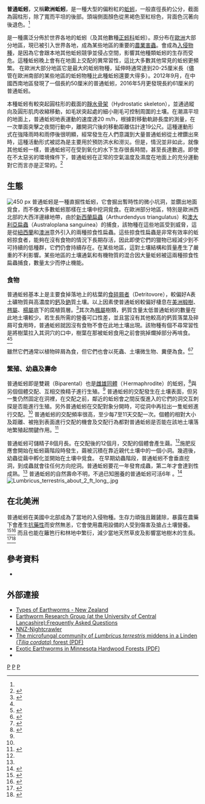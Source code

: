 {{Speciesbox
| taxon = Lumbricus terrestris
| image = Regenwurm1.jpg
| binomial_authority = [[Carolus_Linnaeus|Linnaeus]], 1758
}}

'''普通蚯蚓'''，又稱'''歐洲蚯蚓'''，是一種大型的偏粉紅的[[蚯蚓|蚯蚓]]，一般直徑長約{{Convert|110|-|200|mm|in|abbr=out}}公分，截面為圓柱形，除了寬而平坦的後部。頭端側面顏色從黑褐色至紅棕色，背面色沉著向後退色。<ref name="cabi"/>

是一種廣泛分佈於世界各地的蚯蚓（及其他數種[[正蚓科|正蚓科]]蚯蚓）。原分布在[[歐洲|歐洲]]大部分地區，現已被引入世界各地，成為某些地區的重要的[[害蟲|農業害蟲]]。會成為[[入侵物種|入侵物種]]，是因為它會跟本地其他蚯蚓競爭並侵占空間，影響其他種類蚯蚓的生存而受危。這種蚯蚓晚上會有在地面上交配的異常習性，這比大多數其他常見的蚯蚓更頻繁。
在歐洲大部分地區它是最大的蚯蚓物種，延伸時通常達到20-25厘米長（儘管在歐洲南部的某些地區的蚯蚓物種比此種蚯蚓還要大得多）。2012年9月，在中國西南地區發現了一個長約50厘米的普通蚯蚓，2016年5月更發現長約61厘米的普通蚯蚓。

本種蚯蚓有較突起圓柱形的截面的[[靜水骨架|靜水骨架]]（Hydrostatic skeleton），並通過縱向及圓形肌肉收縮移動，如毛狀突起處的細小剛毛可控制周圍的土壤。在潮濕平坦的地面上，普通蚯蚓地表運動的速度達20 m/h，根據對移動軌跡長度的測量，在一次單面突擊之夜間行動中，離開洞穴後的移動距離估計達19公尺。這種運動形式在強降雨時和雨停後很明顯，經常發生在人們意識到大量普通蚯蚓從土裡鑽出來時，這種活動形式被認為是主要用於預防洪水和澇災。但是，情況並非如此，就像其他蚯蚓一樣，普通蚯蚓可在受到氧化的水下生存很長時間，甚至長達數週。即使在不太惡劣的環境條件下，普通蚯蚓在正常的空氣溫度及濕度在地面上的充分運動對它而言亦是正常的。<ref>{{Cite journal|volume=52|issue=4|pages=1–7|last1=Butt|first1=Kevin R.|last2=Nuutinen|first2=Visa| title=The dawn of the dew worm|journal=Biologist|date=2005}}</ref>

== 生態 ==
[[File:Earthworm_head.svg|450 px]]
普通蚯蚓是一種直掘性蚯蚓，它會掘出暫時性的微小坑洞，並鑽出地面覓食，而不像大多數蚯蚓那樣在土壤中挖洞覓食。在歐洲部分地區，特別是歐洲西北部的大西洋邊緣地帶，由於[[新西蘭扁蟲|新西蘭扁蟲]]（Arthurdendyus triangulatus）和[[澳大利亞扁蟲|澳大利亞扁蟲]]（Australoplana sanguinea）的捕食，該物種在這些地區受到威脅，這是從[[紐西蘭|紐西蘭]]和[[澳洲|澳洲]]意外引入的兩種掠食性扁蟲。這些掠食性扁蟲是非常有效率的蚯蚓掠食者，能夠在沒有食物的情況下長期存活，因此即使它們的獵物已經減少到不可持續的低種群，它們仍會持續存在。在某些地區，這對土壤結構和質量產生了嚴重的不利影響。某些地區的土壤通氣和有機物質的混合因大量蚯蚓被這兩種掠食性扁蟲捕食，數量太少而停止機能。
===食物===
普通蚯蚓基本上是主要食掉落地上的枯葉的[[食碎屑者|食碎屑者]]（Detritovore），較偏好A表土礦物質與高濃度的[[鈣|鈣]]及[[鈉|鈉]]質土壤。以上因素使普通蚯蚓較偏好棲息在[[美洲椴樹|美洲椴樹]]、[[梣屬|梣屬]]、[[楊屬|楊屬]]底下的腐植質層。<ref name="Knollenberg1985">{{Cite journal |doi=10.2307/2425341 |issn=00030031 |volume=113 |issue=1 |pages=1 |last1=Knollenberg |first1=Wesley G. |last2=Merritt |first2=Richard W. |last3=Lawson |first3=Daniel L. |title=Consumption of Leaf Litter by Lumbricus terrestris (Oligochaeta) on a Michigan Woodland Floodplain |journal=American Midland Naturalist |accessdate=11 November 2020 |date=January 1985 |url=https://www.jstor.org/stable/2425341?origin=crossref |jstor=2425341 |archive-date=2021-02-03 |archive-url=https://web.archive.org/web/20210203001409/https://www.jstor.org/stable/2425341?origin=crossref |dead-url=no }}</ref>其次為[[楓屬|楓屬]]樹類，鈣質含量太低普通蚯蚓的數量在此地土壤較少。若生長所需的營養可口性差，並且當沒有其他較高的鈣質落葉及碎屑可食用時，普通蚯蚓就因沒有食物不會在此地土壤出現。該物種有個不尋常習性是將樹葉拉入其洞穴的口中，樹葉在那被蚯蚓食用之前會挑掉爛掉部分再啃食。<ref name="iucngisd"/><ref name="Suárez2006">{{Cite journal|doi=10.1890/04-0788|issn=1051-0761|volume=16|issue=1|pages=154–165|last1=Suárez|first1=Esteban R.|last2=Fahey|first2=Timothy J.|last3=Yavitt|first3=Joseph B.|last4=Groffman|first4=Peter M.|last5=Bohlen|first5=Patrick J.|title=Patterns Of Litter Disappearance In A Northern Hardwood Forest Invaded By Exotic Earthworms|journal=Ecological Applications|accessdate=11 November 2020|date=February 2006|url=http://doi.wiley.com/10.1890/04-0788}}</ref>

雖然它們通常以植物碎屑為食，但它們也會以死蟲、土壤微生物、糞便為食。<ref name="NatureNorth">{{cite web |url=http://www.naturenorth.com/fall/ncrawler/Night_Crawlers_03.html |title=Biology of the Night Crawler |author=Doug Collicutt |publisher=NatureNorth |access-date=2020-11-23 |archive-date=2020-11-12 |archive-url=https://web.archive.org/web/20201112195624/http://www.naturenorth.com/fall/ncrawler/Night_Crawlers_03.html |dead-url=no }}</ref><ref name="Fosgate">{{Cite journal |doi=10.3168/jds.S0022-0302(72)85586-3 |issn=00220302 |volume=55 |issue=6 |pages=870–872 |last1=Fosgate |first1=O.T. |last2=Babb |first2=M.R. |title=Biodegradation of Animal Waste by Lumbricus terrestris |journal=Journal of Dairy Science |accessdate=11 November 2020 |date=June 1972 |url=https://linkinghub.elsevier.com/retrieve/pii/S0022030272855863 |archive-date=2018-06-04 |archive-url=https://web.archive.org/web/20180604100132/https://linkinghub.elsevier.com/retrieve/pii/S0022030272855863 |dead-url=no }}</ref>

===繁殖、幼蟲及壽命===
普通蚯蚓即是雙親（Biparental）也是[[雌雄同體|雌雄同體]]（Ｈermaphrodite）的蚯蚓，<ref>{{Cite journal|issn=0008-4301|volume=76 |issue=1|pages=104–109|last1=Butt|first1=Kevin R.|last2=Nuutinen|first2=Visa|title=Reproduction of the earthworm ''Lumbricus terrestris'' Linné after the first mating|journal=Canadian Journal of Zoology|accessdate=11 November 2020|date=1998 |doi=10.1139/z97-179 |url=http://www.nrcresearchpress.com/doi/10.1139/z97-179}}</ref>與另個個體交配、互相交換精子進行生殖。<ref name="iucngisd"/> 普通蚯蚓的交配發生在土壤表面，但另一隻仍然固定在洞裡，在交配之前，鄰近的蚯蚓會之間反復進入的它們的洞交互刺探是否能進行生殖。另外普通蚯蚓在交配對象分開時，可從洞中再拉出一隻蚯蚓進行交配。<ref name="Michiels"/> 普通蚯蚓的交配頻率很高，至少每7至11天交配一次。個體的相對大小及距離、被拖到表面進行交配的機會及交配行為都對普通蚯蚓是否能在該地土壤落地繁殖起關鍵作用。<ref name="Michiels">{{Cite journal |doi=10.1093/beheco/12.5.612 |issn=14657279 |volume=12 |issue=5 |pages=612–618 |last=Michiels |first=N. K. |title=Precopulatory mate assessment in relation to body size in the earthworm Lumbricus terrestris: avoidance of dangerous liaisons? |journal=Behavioral Ecology |accessdate=11 November 2020 |date=September 2001 |url=https://academic.oup.com/beheco/article-lookup/doi/10.1093/beheco/12.5.612}}</ref>

普通蚯蚓可儲精子8個月長。在交配後的12個月，交配的個體會產生繭。<ref name="iucngisd"/>施肥反應會開始在蚯蚓繭階段時發生，繭被沉積在靠近親代土壤中的一個小洞。幾週後，幼蟲從繭中孵化並開始在土壤中覓食。 在早期幼蟲階段，普通蚯蚓不會垂直挖洞，到成蟲就會往任何方向挖洞。普通蚯蚓要花一年發育成蟲，第二年才會達到性成熟。<ref name="cabi"/> 普通蚯蚓的自然壽命不明，不過已知圈養的普通蚯蚓可活6年 。<ref>{{cite web|url=http://www.uclan.ac.uk/scitech/earthworm_research/faqs.php |title=Earthworm Research Group (at the University of Central Lancashire):Frequently Asked Questions|archive-url=https://web.archive.org/web/20090313003133/http://www.uclan.ac.uk/scitech/earthworm_research/faqs.php|archive-date=13 March 2009}}</ref>
[[File:Lumbricus_terrestris_about_2_ft_long_.jpg|thumb]]
==在北美洲==
普通蚯蚓在美國中北部成為了當地的入侵物種。生存力頑強且難鏟除，暴露在農藥下會產生[[抗藥性|抗藥性]]而安然無恙，它會使用農用設備的人受到傷害及搶占土壤營養。<ref>{{cite journal |vauthors=Kladivko EJ, Akhouri NM, Weesies G | year = 1997 | title = Earthworm populations and species distributions under no-till and conventional tillage in Indiana and Illinois | journal = Soil Biol Biochem | volume = 29 | issue = 3–4 | pages = 613–615 | doi=10.1016/s0038-0717(96)00187-3}}</ref><ref>{{cite journal|last=|first=|year=1999|title=Long-term trends in earthworm populations of cropped experimental watershed in Ohio, USA|url=https://www.researchgate.net/publication/258394858_Long-term_trends_in_earthworm_populations_of_cropped_experimental_watersheds_in_Ohio_USA|journal=Pedobiologia|volume=43|pages=713–719|via=|vauthors=Butt KR, Shipitalo MJ, Bohlen PJ, Edwards WM, Parmelee RW|access-date=2019-11-29|archive-date=2017-03-30|archive-url=https://web.archive.org/web/20170330001442/https://www.researchgate.net/publication/258394858_Long-term_trends_in_earthworm_populations_of_cropped_experimental_watersheds_in_Ohio_USA|dead-url=no}}</ref> 而且也能在籬笆行和林地中繁衍，減少當地天然草皮及影響當地樹木的生長。<ref>{{cite journal |vauthors=Frelich LE, Hale CM, Scheu S, Holdsworth AR, Heneghan L, Bohlen PJ, Reich PB | year = 2006 | title = Earthworm invasion into previously earthworm-free temperate and boreal forests | journal = Biol Invasions | volume = 8 | issue = 6 | pages = 1235–1245 | doi=10.1007/s10530-006-9019-3}}</ref><ref>{{cite journal |vauthors=Hale CM, Frelich LE, Reich PB | year = 2005 | title = Exotic European earthworm invasion dynamics in northern hardwood forests of Minnesota, USA | journal = Ecol Appl | volume = 15 | issue = 3 | pages = 848–860 | doi=10.1890/03-5345}}</ref>

==參考資料==
{{Reflist}}
*{{cite journal|last1=McTavish|first1=Michael J.|last2=Basiliko|first2=Nathan|last3=Sackett|first3=Tara E.|title=Environmental Factors Influencing Immigration Behaviors of the Invasive Earthworm Lumbricus terrestris|journal=Canadian Journal of Zoology|date=December 2013|volume=91|issue=12|pages=859–865|doi=10.1139/cjz-2013-0153|url=}}

==外部連接==
{{Commons}}
*[https://web.archive.org/web/20070524130108/http://www.crop.cri.nz/home/products-services/environment/earthworms/types-earthworm.jsp Types of Earthworms - New Zealand]
*[https://web.archive.org/web/20090313003133/http://www.uclan.ac.uk/scitech/earthworm_research/faqs.php Earthworm Research Group (at the University of Central Lancashire):Frequently Asked Questions]
*[http://www.naturenorth.com/fall/ncrawler/ncrawler2.html NNZ-Nightcrawler] {{Wayback|url=http://www.naturenorth.com/fall/ncrawler/ncrawler2.html |date=20201127014614 }}
*[https://web.archive.org/web/20190202095241/http://www.manuscript-submission.de/journals/files/pedo/2810166a.pdf The microfungal community of ''Lumbricus terrestris'' middens in a Linden (''Tilia cordata'') forest (PDF)]
*[https://web.archive.org/web/20040306140446/http://files.dnr.state.mn.us/ecological_services/nongame/projects/consgrant_reports/2002_Frelich_sign2.pdf Exotic Earthworms in Minnesota Hardwood Forests (PDF)]
*{{cite news | title = Biologists trying to figure why giant earthworm grew so big | last1 = Wise | first1 = Scott | publisher = CBS 6, WTVR-TV | date = 2 September 2012 | url = http://wtvr.com/2012/09/02/giant-earthworm/ | accessdate = 15 May 2013 | archive-date = 2021-01-23 | archive-url = https://web.archive.org/web/20210123204956/https://www.wtvr.com/2012/09/02/giant-earthworm/ | dead-url = no }}

{{Authority control}}
{{Taxonbar|from=Q30092}}

[[Category:蚯蚓属|P]]
[[Category:卡尔·林奈命名的生物分类|P]]
[[Category:1758年描述的动物|P]]
